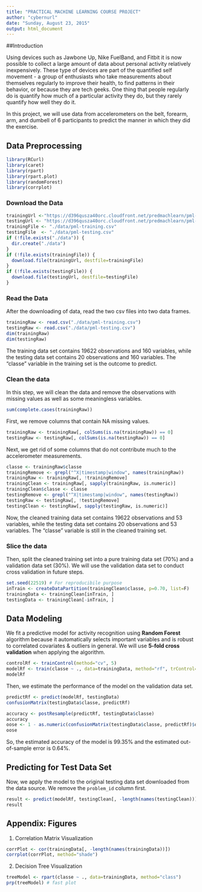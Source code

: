 ```yaml
---
title: "PRACTICAL MACHINE LEARNING COURSE PROJECT"
author: "cybernurl"
date: "Sunday, August 23, 2015"
output: html_document
---
```


##Introduction

Using devices such as Jawbone Up, Nike FuelBand, and Fitbit it is now possible to collect a large amount of data about personal activity relatively inexpensively. These type of devices are part of the quantified self movement - a group of enthusiasts who take measurements about themselves regularly to improve their health, to find patterns in their behavior, or because they are tech geeks. One thing that people regularly do is quantify how much of a particular activity they do, but they rarely quantify how well they do it. 

In this project, we will use data from accelerometers on the belt, forearm, arm, and dumbell of 6 participants to predict the manner in which they did the exercise. 

## Data Preprocessing  
```r
library(RCurl)
library(caret)
library(rpart)
library(rpart.plot)
library(randomForest)
library(corrplot)
```

### Download the Data
```r
trainingUrl <-"https://d396qusza40orc.cloudfront.net/predmachlearn/pml-training.csv"
testingUrl <- "https://d396qusza40orc.cloudfront.net/predmachlearn/pml-testing.csv"
trainingFile <- "./data/pml-training.csv"
testingFile  <- "./data/pml-testing.csv"
if (!file.exists("./data")) {
  dir.create("./data")
}
if (!file.exists(trainingFile)) {
  download.file(trainingUrl, destfile=trainingFile)
}
if (!file.exists(testingFile)) {
  download.file(testingUrl, destfile=testingFile)
}
```  
### Read the Data
After the downloading of data, read the two csv files into two data frames.  
```r
trainingRaw <- read.csv("./data/pml-training.csv")
testingRaw <- read.csv("./data/pml-testing.csv")
dim(trainingRaw)
dim(testingRaw)
```
The training data set contains 19622 observations and 160 variables, while the testing data set contains 20 observations and 160 variables. The "classe" variable in the training set is the outcome to predict. 

### Clean the data
In this step, we will clean the data and remove the observations with missing values as well as some meaningless variables.
```r
sum(complete.cases(trainingRaw))
```
First, we remove columns that contain NA missing values.
```r
trainingRaw <- trainingRaw[, colSums(is.na(trainingRaw)) == 0] 
testingRaw <- testingRaw[, colSums(is.na(testingRaw)) == 0] 
```  
Next, we get rid of some columns that do not contribute much to the accelerometer measurements.
```r
classe <- trainingRaw$classe
trainingRemove <- grepl("^X|timestamp|window", names(trainingRaw))
trainingRaw <- trainingRaw[, !trainingRemove]
trainingClean <- trainingRaw[, sapply(trainingRaw, is.numeric)]
trainingClean$classe <- classe
testingRemove <- grepl("^X|timestamp|window", names(testingRaw))
testingRaw <- testingRaw[, !testingRemove]
testingClean <- testingRaw[, sapply(testingRaw, is.numeric)]
```
Now, the cleaned training data set contains 19622 observations and 53 variables, while the testing data set contains 20 observations and 53 variables. The "classe" variable is still in the cleaned training set.

### Slice the data
Then, split the cleaned training set into a pure training data set (70%) and a validation data set (30%). We will use the validation data set to conduct cross validation in future steps.  
```r
set.seed(22519) # For reproducibile purpose
inTrain <- createDataPartition(trainingClean$classe, p=0.70, list=F)
trainingData <- trainingClean[inTrain, ]
testingData <- trainingClean[-inTrain, ]
```

## Data Modeling
We fit a predictive model for activity recognition using **Random Forest** algorithm because it automatically selects important variables and is robust to correlated covariates & outliers in general. We will use **5-fold cross validation** when applying the algorithm.  
```r
controlRf <- trainControl(method="cv", 5)
modelRf <- train(classe ~ ., data=trainingData, method="rf", trControl=controlRf, ntree=250)
modelRf
```
Then, we estimate the performance of the model on the validation data set.  
```r
predictRf <- predict(modelRf, testingData)
confusionMatrix(testingData$classe, predictRf)
```
```r
accuracy <- postResample(predictRf, testingData$classe)
accuracy
oose <- 1 - as.numeric(confusionMatrix(testingData$classe, predictRf)$overall[1])
oose
```
So, the estimated accuracy of the model is 99.35% and the estimated out-of-sample error is 0.64%.

## Predicting for Test Data Set
Now, we apply the model to the original testing data set downloaded from the data source. We remove the `problem_id` column first.  
```r
result <- predict(modelRf, testingClean[, -length(names(testingClean))])
result
```  

## Appendix: Figures
1. Correlation Matrix Visualization  
```r
corrPlot <- cor(trainingData[, -length(names(trainingData))])
corrplot(corrPlot, method="shade")
```
2. Decision Tree Visualization
```r
treeModel <- rpart(classe ~ ., data=trainingData, method="class")
prp(treeModel) # fast plot
```